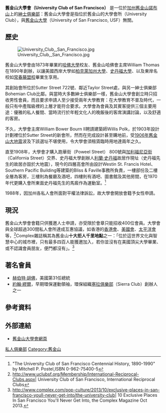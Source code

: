 '''舊金山大學會（University Club of San Francisco）''' 是一位於[[加州|加州]][[舊金山|舊金山]][[諾布山|諾布山]]上的[[紳士俱樂部|紳士俱樂部]]：舊金山大學會是指位於舊金山的大學會所（University Club），與[[舊金山大學|舊金山大學]]（University of San Francisco, USF）無關。 

==歷史==
[[File:University_Club,_San_Francisco.jpg|thumb]]

舊金山大學會由1873年畢業的[[哈佛大學|哈佛大學]]校友、舊金山哈佛會主席William Thomas在1890年創辦，以讓美國西岸大學如[[柏克萊加州大學|柏克萊加州大學]]、[[史丹福大學|史丹福大學]]、以及東岸名校如[[常春藤盟校|常春藤盟校]]畢業生享用。  

其創始會所位於Sutter Street 722號、鄰近Taylor Street處，與另一紳士俱樂部Bohemian Club比鄰。與當時大多數紳士俱樂部一樣，舊金山大學會創立時只招收男性會員，而且要求申請人至少接受兩年大學教育：在大學教育不普及時代，一般只有中產階級裡的上層才能符合要求。大學會為會員及其賓客提供三個主要用途：優雅的私人餐間、當時流行於年輕文化人的晚飯後的客席演講討論，以及舒適的客房。

不久，大學會主席William Bower Bourn II聘請建築師Willis Polk，於1903年設計計劃裡位於Sutter Street的新會所，然而在完成設計甚至購地前，受[[1906年舊金山大地震|1906年舊金山大地震]]波及下該選址不堪使用，令大學會須租賃臨時用地達兩年之久。

直至1908年，大學會才購入跑華街（Poweel Street） 800號與[[加利福尼亞街_(舊金山)|加利福尼亞街]]（California Street）交界、史丹福大學創辦人[[利蘭·史丹福|利蘭·史丹福]]故居作現址（史丹福先生的故居亦毀於大地震），現今的四層高會所由設計Westin St. Francis Hotel、Southern Pacific Building等建築的Bliss & Faville事務所負責，一樓部份及二樓全層為客房，三樓則為餐廳及酒吧，四樓則有酒吧、圖書館及其他房間，在1970年代更購入會所東面史丹福先生的馬廄作為運動室。<ref>"The University Club of San Francisco Centennial History, 1890-1990" by Mitchell P. Postel,ISBN 0-962-75400-5</ref>

1988年，因加州各私人會所面對平權法律訴訟，故大學會開放會籍予女性申請。

==現況==

舊金山大學會會籍只供獲邀人士申請，亦受限於會章只能招收400位會員。大學會與全球超過300間私人會所達成互惠協議，如香港的[[香港會|香港會]]、[[美國會|美國會]]、[[太平洋會|太平洋會]]等，<ref>http://www.uclubsf.org/Membership/International-Reciprocal-Clubs.aspx|{{dead link|date=2018年4月 |bot=InternetArchiveBot |fix-attempted=yes }} University Club of San Francisco, International Reciprocal Clubs</ref>Complex雜誌稱其為舊金山'''十大拒人千里地點'''之一：「位於這世界文化與智慧中心的城市裡，只有最多四百人能獲邀加入，若你並沒有在美國頂尖大學畢業、或不認識會員朋友，便門都沒有」。<ref>http://www.complex.com/pop-culture/2013/10/exclusive-places-in-san-francisco-youll-never-get-into/the-university-club| 10 Exclusive Places In San Francisco You'll Never Get Into, the Complex Magazine Oct 2013.</ref>

==著名會員==

* [[赫伯特·胡佛|赫伯特·胡佛]]，美國第31任總統
* [[約翰·繆爾|約翰·繆爾]]，早期環保運動領袖，環保組織[[塞拉俱樂部|塞拉俱樂部]]（Sierra Club）創辦人之一

==參考資料==
{{Reflist}}

==外部連結==
*[http://www.univclub.com/ 舊金山大學會網頁] {{Wayback|url=http://www.univclub.com/ |date=20140317085802 }}

[[Category:私人俱樂部|]]
[[Category:舊金山|Category:舊金山]]